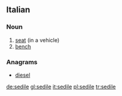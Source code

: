 ==Italian==

===Noun===
{{it-noun|sedil|m|e|i}}

# [[seat]] (in a vehicle)
# [[bench]]

===Anagrams===
* [[diesel#Italian|diesel]]

[[de:sedile]]
[[gl:sedile]]
[[it:sedile]]
[[pl:sedile]]
[[tr:sedile]]